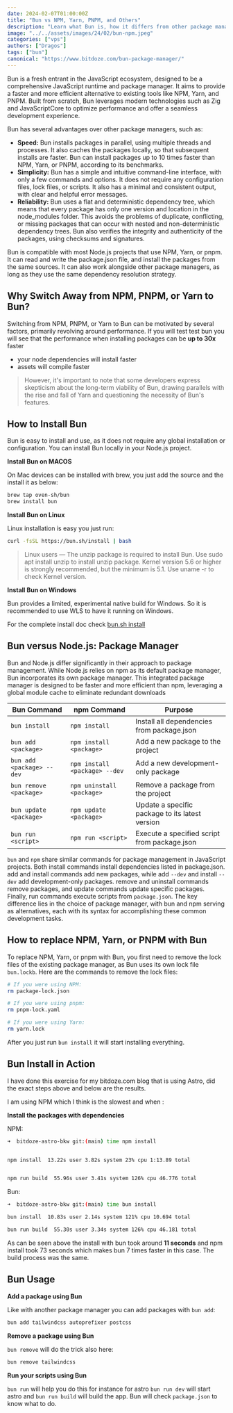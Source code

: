 ```yaml
---
date: 2024-02-07T01:00:00Z
title: "Bun vs NPM, Yarn, PNPM, and Others"
description: "Learn what Bun is, how it differs from other package managers like NPM, Yarn, and PNPM, and how to install and use it in your Node.js projects."
image: "../../assets/images/24/02/bun-npm.jpeg"
categories: ["vps"]
authors: ["Dragos"]
tags: ["bun"]
canonical: "https://www.bitdoze.com/bun-package-manager/"
---
```



Bun is a fresh entrant in the JavaScript ecosystem, designed to be a comprehensive JavaScript runtime and package manager. It aims to provide a faster and more efficient alternative to existing tools like NPM, Yarn, and PNPM. Built from scratch, Bun leverages modern technologies such as Zig and JavaScriptCore to optimize performance and offer a seamless development experience.

Bun has several advantages over other package managers, such as:

- **Speed:** Bun installs packages in parallel, using multiple threads and processes. It also caches the packages locally, so that subsequent installs are faster. Bun can install packages up to 10 times faster than NPM, Yarn, or PNPM, according to its benchmarks.
- **Simplicity:** Bun has a simple and intuitive command-line interface, with only a few commands and options. It does not require any configuration files, lock files, or scripts. It also has a minimal and consistent output, with clear and helpful error messages.
- **Reliability:** Bun uses a flat and deterministic dependency tree, which means that every package has only one version and location in the node_modules folder. This avoids the problems of duplicate, conflicting, or missing packages that can occur with nested and non-deterministic dependency trees. Bun also verifies the integrity and authenticity of the packages, using checksums and signatures.

Bun is compatible with most Node.js projects that use NPM, Yarn, or pnpm. It can read and write the package.json file, and install the packages from the same sources. It can also work alongside other package managers, as long as they use the same dependency resolution strategy.

## Why Switch Away from NPM, PNPM, or Yarn to Bun?

Switching from NPM, PNPM, or Yarn to Bun can be motivated by several factors, primarily revolving around performance. If you will test test bun you will see that the performance when installing packages can be **up to 30x** faster

- your node dependencies will install faster
- assets will compile faster

> However, it's important to note that some developers express skepticism about the long-term viability of Bun, drawing parallels with the rise and fall of Yarn and questioning the necessity of Bun's features.

## How to Install Bun

Bun is easy to install and use, as it does not require any global installation or configuration. You can install Bun locally in your Node.js project.

**Install Bun on MACOS**

On Mac devices can be installed with brew, you just add the source and the install it as below:

```sh
brew tap oven-sh/bun
brew install bun
```

**Install Bun on Linux**

Linux installation is easy you just run:

```sh
curl -fsSL https://bun.sh/install | bash
```

> Linux users — The unzip package is required to install Bun. Use sudo apt install unzip to install unzip package. Kernel version 5.6 or higher is strongly recommended, but the minimum is 5.1. Use uname -r to check Kernel version.

**Install Bun on Windows**

Bun provides a limited, experimental native build for Windows. So it is recommended to use WLS to have it running on Windows.

For the complete install doc check [bun.sh install](https://bun.sh/docs/installation)

## Bun versus Node.js: Package Manager

Bun and Node.js differ significantly in their approach to package management. While Node.js relies on npm as its default package manager, Bun incorporates its own package manager. This integrated package manager is designed to be faster and more efficient than npm, leveraging a global module cache to eliminate redundant downloads

| Bun Command               | npm Command                   | Purpose                                         |
| ------------------------- | ----------------------------- | ----------------------------------------------- |
| `bun install`             | `npm install`                 | Install all dependencies from package.json      |
| `bun add <package>`       | `npm install <package>`       | Add a new package to the project                |
| `bun add <package> --dev` | `npm install <package> --dev` | Add a new development-only package              |
| `bun remove <package>`    | `npm uninstall <package>`     | Remove a package from the project               |
| `bun update <package>`    | `npm update <package>`        | Update a specific package to its latest version |
| `bun run <script>`        | `npm run <script>`            | Execute a specified script from package.json    |

`bun` and `npm` share similar commands for package management in JavaScript projects. Both install commands install dependencies listed in package.json. add and install commands add new packages, while add `--dev` and install `--dev` add development-only packages. remove and uninstall commands remove packages, and update commands update specific packages. Finally, run commands execute scripts from `package.json`. The key difference lies in the choice of package manager, with bun and npm serving as alternatives, each with its syntax for accomplishing these common development tasks.

<Picture src={img1} sizes="(max-width: 900px) 100vw, 900px" alt="bun speed" />

## How to replace NPM, Yarn, or PNPM with Bun

To replace NPM, Yarn, or pnpm with Bun, you first need to remove the lock files of the existing package manager, as Bun uses its own lock file `bun.lockb`. Here are the commands to remove the lock files:

```sh
# If you were using NPM:
rm package-lock.json

# If you were using pnpm:
rm pnpm-lock.yaml

# If you were using Yarn:
rm yarn.lock
```

After you just run `bun install` it will start installing everything.

## Bun Install in Action

I have done this exercise for my bitdoze.com blog that is using Astro, did the exact steps above and below are the results.

I am using NPM which I think is the slowest and when :

**Install the packages with dependencies**

NPM:

```sh
➜  bitdoze-astro-bkw git:(main) time npm install


npm install  13.22s user 3.82s system 23% cpu 1:13.89 total


npm run build  55.96s user 3.41s system 126% cpu 46.776 total
```

Bun:

```sh
➜  bitdoze-astro-bkw git:(main) time bun install

bun install  10.83s user 2.14s system 121% cpu 10.694 total

bun run build  55.30s user 3.34s system 126% cpu 46.181 total
```

As can be seen above the install with bun took around **11 seconds** and npm install took 73 seconds which makes bun 7 times faster in this case. The build process was the same.

## Bun Usage

**Add a package using Bun**

Like with another package manager you can add packages with `bun add`:

```sh
bun add tailwindcss autoprefixer postcss
```

**Remove a package using Bun**

`bun remove` will do the trick also here:

```sh
bun remove tailwindcss
```

**Run your scripts using Bun**

`bun run` will help you do this for instance for astro `bun run dev` will start astro and `bun run build` will build the app. Bun will check `package.json` to know what to do.

<YouTubeEmbed
  url="https://www.youtube.com/embed/BsnCpESUEqM"
  label="Bun Video Presentation"
/>
